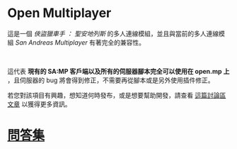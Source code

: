 # Open Multiplayer

這是一個 _俠盜獵車手 ： 聖安地列斯_ 的多人連線模組，並且與當前的多人連線模組 _San Andreas Multiplayer_ 有著完全的兼容性。

<br />

這代表 **現有的 SA:MP 客戶端以及所有的伺服器腳本完全可以使用在 open.mp 上** ，且伺服器的 bug 將會得到修正，不需要再從腳本或是另外使用插件修正。

若您對該項目有興趣，想知道何時發布，或是想要幫助開發，請查看 <a href="https://www.burgershot.gg/showthread.php?tid=99">這篇討論區文章</a> 以獲得更多資訊。

# [問答集](/faq?lang=tw)
